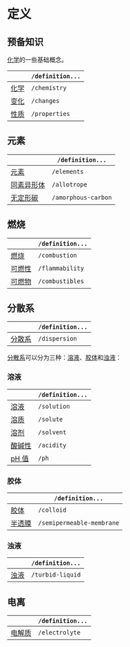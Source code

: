 # 定义

## 预备知识

[化学](/definition/chemistry)的一些基础概念。

|                                              | `/definition...`          |
| -------------------------------------------- | ------------------------- |
| [化学](/definition/chemistry)                | `/chemistry`              |
| [变化](/definition/changes)                  | `/changes`                |
| [性质](/definition/properties)               | `/properties`             |

## 元素

|                                              | `/definition...`          |
| -------------------------------------------- | ------------------------- |
| [元素](/definition/elements)            | `/elements`               |
| [同素异形体](/definition/allotrope)          | `/allotrope`              |
| [无定形碳](/definition/amorphous-carbon)     | `/amorphous-carbon`       |

## 燃烧

|                                              | `/definition...`          |
| -------------------------------------------- | ------------------------- |
| [燃烧](/definition/combustion)               | `/combustion`             |
| [可燃性](/definition/flammability)           | `/flammability`           |
| [可燃物](/definition/combustibles)           | `/combustibles`           |

## 分散系

|                                              | `/definition...`          |
| -------------------------------------------- | ------------------------- |
| [分散系](/definition/dispersion)             | `/dispersion`             |

[分散系](/definition/dispersion)可以分为三种：[溶液](/definition/solution)、[胶体](/definition/colloid)和[浊液](/definition/turbid-liquid)：

### 溶液

|                                              | `/definition...`          |
| -------------------------------------------- | ------------------------- |
| [溶液](/definition/solution)                 | `/solution`               |
| [溶质](/definition/solute)                   | `/solute`                 |
| [溶剂](/definition/solvent)                  | `/solvent`                |
| [酸碱性](/definition/acidity)                | `/acidity`                |
| [pH 值](/definition/ph)                | `/ph`                |

### 胶体

|                                              | `/definition...`          |
| -------------------------------------------- | ------------------------- |
| [胶体](/definition/colloid)                  | `/colloid`                |
| [半透膜](/definition/semipermeable-membrane) | `/semipermeable-membrane` |

### 浊液

|                                              | `/definition...`          |
| -------------------------------------------- | ------------------------- |
| [浊液](/definition/turbid-liquid)       | `/turbid-liquid`          |

## 电离

|                                              | `/definition...`          |
| -------------------------------------------- | ------------------------- |
| [电解质](/definition/electrolyte)       | `/electrolyte`            |
